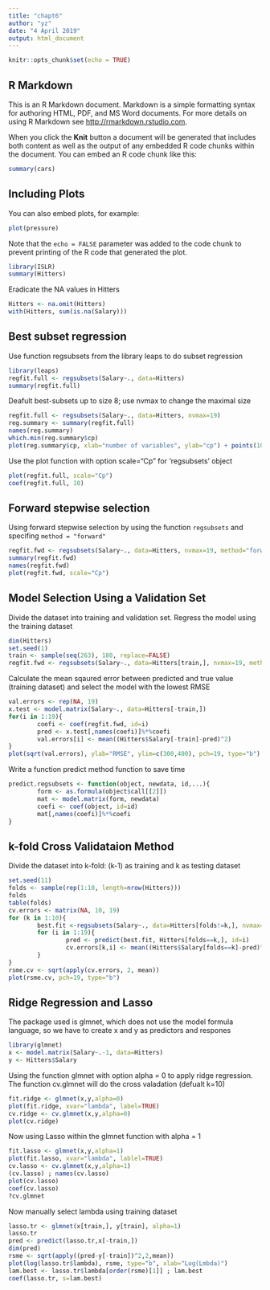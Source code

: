 ```yaml
---
title: "chapt6"
author: "yz"
date: "4 April 2019"
output: html_document
---
```


```r
knitr::opts_chunk$set(echo = TRUE)
```

## R Markdown

This is an R Markdown document. Markdown is a simple formatting syntax for authoring HTML, PDF, and MS Word documents. For more details on using R Markdown see <http://rmarkdown.rstudio.com>.

When you click the **Knit** button a document will be generated that includes both content as well as the output of any embedded R code chunks within the document. You can embed an R code chunk like this:

```r
summary(cars)
```

## Including Plots

You can also embed plots, for example:

```r
plot(pressure)
```

Note that the `echo = FALSE` parameter was added to the code chunk to prevent printing of the R code that generated the plot.

```r
library(ISLR)
summary(Hitters)
```

Eradicate the NA values in Hitters

```r
Hitters <- na.omit(Hitters)
with(Hitters, sum(is.na(Salary)))
```

Best subset regression
----------------------

Use function regsubsets from the library leaps to do subset regression

```r
library(leaps)
regfit.full <- regsubsets(Salary~., data=Hitters)
summary(regfit.full)
```

Deafult best-subsets up to size 8; use nvmax to change the maximal size

```r
regfit.full <- regsubsets(Salary~., data=Hitters, nvmax=19)
reg.summary <- summary(regfit.full)
names(reg.summary)
which.min(reg.summary$cp)
plot(reg.summary$cp, xlab="number of variables", ylab="cp") + points(10, reg.summary$cp[10], pch=20, col="red")
```

Use the plot function with option scale="Cp" for 'regsubsets' object
```r
plot(regfit.full, scale="Cp")
coef(regfit.full, 10)
```

Forward stepwise selection
---------------------------
Using forward stepwise selection by using the function `regsubsets` and specifing `method = "forward"`

```r
regfit.fwd <- regsubsets(Salary~., data=Hitters, nvmax=19, method="forward")
summary(regfit.fwd)
names(regfit.fwd)
plot(regfit.fwd, scale="Cp")
```

Model Selection Using a Validation Set
---------------------------------------

Divide the dataset into training and validation set. Regress the model using the training dataset 

```r
dim(Hitters)
set.seed(1)
train <- sample(seq(263), 180, replace=FALSE)
regfit.fwd <- regsubsets(Salary~., data=Hitters[train,], nvmax=19, method="forward")
```

Calculate the mean sqaured error between predicted and true value (training dataset) and select
the model with the lowest RMSE
```r
val.errors <- rep(NA, 19)
x.test <- model.matrix(Salary~., data=Hitters[-train,])
for(i in 1:19){
        coefi <- coef(regfit.fwd, id=i)
        pred <- x.test[,names(coefi)]%*%coefi
        val.errors[i] <- mean((Hitters$Salary[-train]-pred)^2)
}
plot(sqrt(val.errors), ylab="RMSE", ylim=c(300,400), pch=19, type="b") + points(sqrt(regfit.fwd$rss[-1]/180), col="blue", pch=19, type="b") + legend("topright", legend=c("Training","Validation"), col=c("blue","black"), pch=19)
```

Write a function predict method function to save time
```r
predict.regsubsets <- function(object, newdata, id,...){
        form <- as.formula(object$call[[2]])
        mat <- model.matrix(form, newdata)
        coefi <- coef(object, id=id)
        mat[,names(coefi)]%*%coefi
}
```

k-fold Cross Validataion Method
-------------------------------
Divide the dataset into k-fold: (k-1) as training and k as testing dataset

```r
set.seed(11)
folds <- sample(rep(1:10, length=nrow(Hitters)))
folds
table(folds)
cv.errors <- matrix(NA, 10, 19)
for (k in 1:10){
        best.fit <-regsubsets(Salary~., data=Hitters[folds!=k,], nvmax=19, method="forward")
        for (i in 1:19){
                pred <- predict(best.fit, Hitters[folds==k,], id=i)
                cv.errors[k,i] <- mean((Hitters$Salary[folds==k]-pred)^2)
        }
}
rsme.cv <- sqrt(apply(cv.errors, 2, mean))
plot(rsme.cv, pch=19, type="b")
```

Ridge Regression and Lasso
--------------------------
The package used is glmnet, which does not use the model formula language, so
we have to create x and y as predictors and respones
```r
library(glmnet)
x <- model.matrix(Salary~.-1, data=Hitters)
y <- Hitters$Salary
```

Using the function glmnet with option alpha = 0 to apply ridge regression. The
function cv.glmnet will do the cross valadation (defualt k=10)

```r
fit.ridge <- glmnet(x,y,alpha=0)
plot(fit.ridge, xvar="lambda", label=TRUE)
cv.ridge <- cv.glmnet(x,y,alpha=0)
plot(cv.ridge)
```

Now using Lasso within the glmnet function with alpha = 1

```r
fit.lasso <- glmnet(x,y,alpha=1)
plot(fit.lasso, xvar="lambda", lablel=TRUE)
cv.lasso <- cv.glmnet(x,y,alpha=1)
(cv.lasso) ; names(cv.lasso)
plot(cv.lasso)
coef(cv.lasso)
?cv.glmnet
```

Now manually select lambda using training dataset

```r
lasso.tr <- glmnet(x[train,], y[train], alpha=1)
lasso.tr
pred <- predict(lasso.tr,x[-train,])
dim(pred)
rsme <- sqrt(apply((pred-y[-train])^2,2,mean))
plot(log(lasso.tr$lambda), rsme, type="b", xlab="Log(Lmbda)")
lam.best <- lasso.tr$lambda[order(rsme)[1]] ; lam.best
coef(lasso.tr, s=lam.best)
```